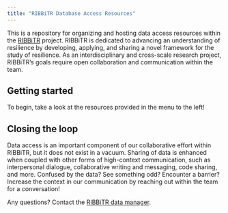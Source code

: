 ```yaml
---
title: "RIBBiTR Database Access Resources"
---
```


This is a repository for organizing and hosting data access resources within the [RIBBiTR](https://ribbitr.com/) project. RIBBiTR is dedicated to advancing an understanding of resilience by developing, applying, and sharing a novel framework for the study of resilience. As an interdisciplinary and cross-scale research project, RIBBiTR's goals require open collaboration and communication within the team.


## Getting started
To begin, take a look at the resources provided in the menu to the left!

## Closing the loop
Data access is an important component of our collaborative effort within RIBBiTR, but it does not exist in a vacuum. Sharing of data is enhanced when coupled with other forms of high-context communication, such as interpersonal dialogue, collaborative writing and messaging, code sharing, and more. Confused by the data? See something odd? Encounter a barrier? Increase the context in our communication by reaching out within the team for a conversation!

Any questions? Contact the [RIBBiTR data manager](mailto:cobstainesconsulting@gmail.com).